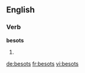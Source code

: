 ==English==

===Verb===
'''besots'''

# {{en-third-person singular of|besot}}

[[de:besots]]
[[fr:besots]]
[[vi:besots]]